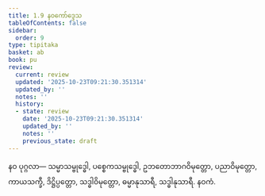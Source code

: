 ```yaml
---
title: 1.9 နဝကော်ဒ္ဒေသ
tableOfContents: false
sidebar:
  order: 9
type: tipitaka
basket: ab
book: pu
review:
  current: review
  updated: '2025-10-23T09:21:30.351314'
  updated_by: ''
  notes: ''
  history:
  - state: review
    date: '2025-10-23T09:21:30.351314'
    updated_by: ''
    notes: ''
    previous_state: draft
---
```



<ReviewStatus review={frontmatter.review} showDetails={true} />

<HypothesisAnnotation frontmatter={frontmatter} />

<DynamicBreadcrumb />

<Division number="15" book="pu" e="ch" v="31" p="113">

<Paragraph number="169" book="pu">
<Emphasis>နဝ ပုဂ္ဂလာ—</Emphasis>
</Paragraph>

<Paragraph number="170" book="pu">
သမ္မာသမ္ဗုဒ္ဓေါ, ပစ္စေကသမ္ဗုဒ္ဓေါ, ဥဘတောဘာဂဝိမုတ္တော, ပညာဝိမုတ္တော, ကာယသက္ခီ, ဒိဋ္ဌိပ္ပတ္တော, သဒ္ဓါဝိမုတ္တော, ဓမ္မာနုသာရီ, သဒ္ဓါနုသာရီ.

</Paragraph>
</Division>

<Paragraph number="171" type="center" book="pu">
နဝကံ.
</Paragraph>